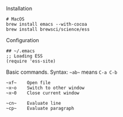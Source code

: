 Installation
```
# MacOS
brew install emacs --with-cocoa
brew install brewsci/science/ess
```

Configuration
```
## ~/.emacs
;; Loading ESS
(require 'ess-site)

```

Basic commands. Syntax: `~ab~` means `C-a C-b`
```
~xf~    Open file
~x~o    Switch to other window
~x~0    Close current window

~cn~    Evaluate line
~cp~    Evaluate paragraph
```
